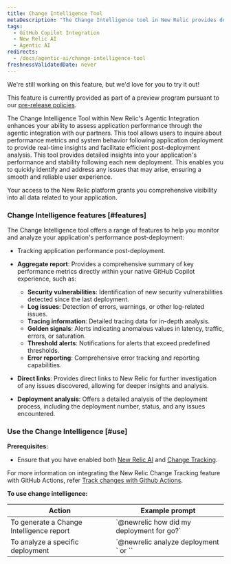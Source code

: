 ```yaml
---
title: Change Intelligence Tool
metaDescription: "The Change Intelligence tool in New Relic provides detailed insights into your application's performance and stability following each new deployment, enabling you to swiftly identify and address any issues that may arise, ensuring a smooth and reliable user experience."
tags:
  - GitHub Copilot Integration 
  - New Relic AI
  - Agentic AI
redirects:
  - /docs/agentic-ai/change-intelligence-tool
freshnessValidatedDate: never
---
```


<Callout title="preview">
  We're still working on this feature, but we'd love for you to try it out!

  This feature is currently provided as part of a preview program pursuant to our [pre-release policies](/docs/licenses/license-information/referenced-policies/new-relic-pre-release-policy).
</Callout>


The Change Intelligence Tool within New Relic's Agentic Integration enhances your ability to assess application performance through the agentic integration with our partners. This tool allows users to inquire about performance metrics and system behavior following application deployment to provide real-time insights and facilitate efficient post-deployment analysis. This tool provides detailed insights into your application's performance and stability following each new deployment. This enables you to quickly identify and address any issues that may arise, ensuring a smooth and reliable user experience.

Your access to the New Relic platform grants you comprehensive visibility into all data related to your application.


### Change Intelligence features [#features]

The Change Intelligence tool offers a range of features to help you monitor and analyze your application's performance post-deployment:

- Tracking application performance post-deployment.
- **Aggregate report**: Provides a comprehensive summary of key performance metrics directly within your native GitHub Copilot experience, such as:

  - **Security vulnerabilities**: Identification of new security vulnerabilities detected since the last deployment.
  - **Log issues**: Detection of errors, warnings, or other log-related issues.
  - **Tracing information**: Detailed tracing data for in-depth analysis.
  - **Golden signals**: Alerts indicating anomalous values in latency, traffic, errors, or saturation.
  - **Threshold alerts**: Notifications for alerts that exceed predefined thresholds.
  - **Error reporting**: Comprehensive error tracking and reporting capabilities.

- **Direct links**: Provides direct links to New Relic for further investigation of any issues discovered, allowing for deeper insights and analysis.
- **Deployment analysis**: Offers a detailed analysis of the deployment process, including the deployment number, status, and any issues encountered.


### Use the Change Intelligence [#use]


**Prerequisites:**

- Ensure that you have enabled both [New Relic AI](/docs/agentic-ai/new-relic-ai/#enable) and [Change Tracking](/docs/change-tracking/change-tracking-introduction).

<Callout variant="tip" title="tip">

For more information on integrating the New Relic Change Tracking feature with GitHub Actions, refer [Track changes with Github Actions](/docs/change-tracking/ci-cd/change-tracking-github-actions).

</Callout>


**To use change intelligence:**

<table>
  <thead>
    <tr>
      <th>Action</th>
      <th>Example prompt</th>
    </tr>
  </thead>
  <tbody>
    <tr>
      <td>To generate a Change Intelligence report</td>
      <td>`@newrelic how did my deployment for <entity_name> go?`</td>
    </tr>
    <tr>
      <td>To analyze a specific deployment</td>
      <td>`@newrelic analyze deployment <deployment_number>` or `<deployment_number>`</td>
    </tr>
  </tbody>
</table>